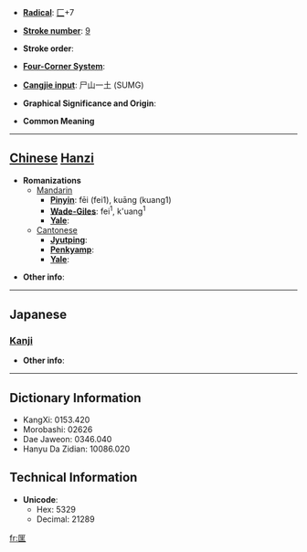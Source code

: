 * '''[[Wiktionary:Chinese radical index| Radical]]''': [[Wiktionary:Chinese radical index 匚|匚]]+7

* '''[[Wiktionary:Chinese total strokes index|Stroke number]]''': [[Wiktionary:Chinese total strokes index 9|9]]

* '''Stroke order''': 

* '''[[Wiktionary:Chinese four corner index|Four-Corner System]]''': 

* '''[[Wiktionary:Chinese Cangjie index|Cangjie input]]''': 尸山一土 (SUMG)

* '''Graphical Significance and Origin''': 

* '''Common Meaning'''

----

== [[Chinese]] [[Hanzi]] ==

* '''Romanizations'''
** [[Mandarin]]
*** '''[[Pinyin]]''': fēi (fei1), kuāng (kuang1)
*** '''[[Wade-Giles]]''': fei<sup>1</sup>, k'uang<sup>1</sup>
*** '''[[Yale]]''': 
**[[Cantonese]]
***'''[[Jyutping]]''':
***'''[[Penkyamp]]''': 
***'''[[Yale]]''': 

* '''Other info''': 

----

==Japanese==
===[[Kanji]]===
{{kanji|on readings=[[きょう]] (kyō)|kun readings=[[ただす]] (tadasu), [[すくう]] (sukuu)}}

* '''Other info''':  

----

== Dictionary Information ==

* KangXi: 0153.420
* Morobashi: 02626
* Dae Jaweon: 0346.040
* Hanyu Da Zidian: 10086.020

== Technical Information ==

* '''Unicode''':
** Hex: 5329
** Decimal: 21289

[[fr:匩]]